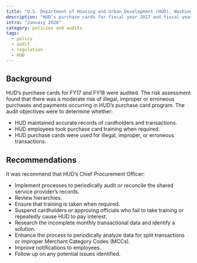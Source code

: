 ```yaml
---
title: "U.S. Department of Housing and Urban Development (HUD), Washington, DC - Government Purchase Cards"
description: "HUD’s purchase cards for fiscal year 2017 and fiscal year 2018 were audited."
intro: "January 2020"
category: policies and audits
tags:
  - policy
  - audit
  - regulation
  - HUD
---
```



<LinkButton link="/files/audits/2020-hud-purchase.pdf" text="View Full Audit" />

## Background

HUD’s purchase cards for FY17 and FY18 were audited. The risk assessment found that there was a moderate risk of illegal, improper or erroneous purchases and payments occurring in HUD’s purchase card program. The audit objectives were to determine whether:

- HUD maintained accurate records of cardholders and transactions.
- HUD employees took purchase card training when required.
- HUD purchase cards were used for illegal, improper, or erroneous transactions.

## Recommendations

It was recommend that HUD’s Chief Procurement Officer:

- Implement processes to periodically audit or reconcile the shared service provider’s records.
- Review hierarchies.
- Ensure that training is taken when required.
- Suspend cardholders or approving officials who fail to take training or repeatedly cause HUD to pay interest.
- Research the incomplete monthly transactional data and identify a solution.
- Enhance the process to periodically analyze data for split transactions or improper Merchant Category Codes (MCCs).
- Improve notifications to employees.
- Follow up on any potential issues identified.
